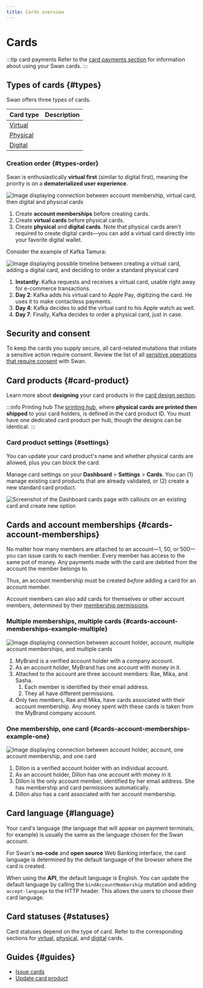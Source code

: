 ```yaml
---
title: Cards overview
---
```


# Cards


<CardsOverview />

:::tip card payments
Refer to the [card payments section](../payments/cards/index.mdx) for information about using your Swan cards.
:::

## Types of cards {#types}




Swan offers three types of cards.

| Card type | Description |
| --- | --- |
| [Virtual](./virtual/index.mdx) | <VirtualCardsDefinition /> |
| [Physical](./physical/index.mdx) | <PhysicalCardsDefinition /> |
| [Digital](./digital/index.mdx) | <DigitalCardsDefinition /> |

### Creation order {#types-order}

Swan is enthusiastically **virtual first** (similar to digital first), meaning the priority is on a **dematerialized user experience**.

![Image displaying connection between account membership, virtual card, then digital and physical cards](../../images/topics/cards/cards-types.png)

1. Create **account memberships** before creating cards.
1. Create **virtual cards** before physical cards.
1. Create **physical** and **digital cards**. Note that physical cards aren't required to create digital cards—you can add a virtual card directly into your favorite digital wallet.

Consider the example of Kafka Tamura:

![Image displaying possible timeline between creating a virtual card, adding a digital card, and deciding to order a standard physical card](../../images/topics/cards/cards-timeline.png)

1. **Instantly**: Kafka requests and receives a virtual card, usable right away for e-commerce transactions.
1. **Day 2**: Kafka adds his virtual card to Apple Pay, digitizing the card. He uses it to make contactless payments.
1. **Day 4**: Kafka decides to add the virtual card to his Apple watch as well.
1. **Day 7**: Finally, Kafka decides to order a physical card, just in case.

## Security and consent

To keep the cards you supply secure, all card-related mutations that initiate a sensitive action require consent.
Review the list of all [sensitive operations that require consent](../users/consent/index.mdx#sensitive) with Swan.

## Card products {#card-product}


<CardProductExplanation />

Learn more about **designing** your card products in the [card design section](./design/index.mdx).

:::info Printing hub
The [printing hub](./physical/index.mdx#hubs), where **physical cards are printed then shipped** to your card holders, is defined in the card product ID.
You must have one dedicated card product per hub, though the designs can be identical.
:::

### Card product settings {#settings}

You can update your card product's name and whether physical cards are allowed, plus you can block the card.

Manage card settings on your **Dashboard** > **Settings** > **Cards**.
You can (1) manage existing card products that are already validated, or (2) create a new standard card product.

![Screenshot of the Dashboard cards page with callouts on an existing card and create new option](../../images/topics/cards/cards-dashboard-settings.png)

## Cards and account memberships {#cards-account-memberships}

No matter how many members are attached to an account—1, 50, or 500—you can issue cards to each member.
Every member has access to the same pot of money.
Any payments made with the card are debited from the account the member belongs to.

Thus, an account membership must be created *before* adding a card for an account member.

Account members can also add cards for themselves or other account members, determined by their [membership permissions](../accounts/memberships/index.mdx#permissions-cards).

### Multiple memberships, multiple cards {#cards-account-memberships-example-multiple}

![Image displaying connection between account holder, account, multiple account memberships, and multiple cards](../../images/topics/cards/cards-flow-multiple.png)

1. MyBrand is a verified account holder with a company account.
1. As an account holder, MyBrand has one account with money in it.
1. Attached to the account are three account members: Rae, Mika, and Sasha.
    1. Each member is identified by their email address.
    1. They all have different permissions.
1. Only two members, Rae and Mika, have cards associated with their account membership. Any money spent with these cards is taken from the MyBrand company account.

### One membership, one card {#cards-account-memberships-example-one}

![Image displaying connection between account holder, account, one account membership, and one card](../../images/topics/cards/cards-flow-single.png)

1. Dillon is a verified account holder with an individual account.
1. As an account holder, Dillon has one account with money in it.
1. Dillon is the only account member, identified by her email address. She has membership and card permissions automatically.
1. Dillon also has a card associated with her account membership.

## Card language {#language}

Your card's language (the language that will appear on payment terminals, for example) is usually the same as the language chosen for the Swan account.

For Swan's **no-code** and **open source** Web Banking interface, the card language is determined by the default language of the browser where the card is created.

When using the **API**, the default language is English.
You can update the default language by calling the `bindAccountMembership` mutation and adding `accept-language` to the HTTP header.
This allows the users to choose their card language.

## Card statuses {#statuses}

Card statuses depend on the type of card.
Refer to the corresponding sections for [virtual](./virtual/index.mdx#statuses), [physical](./physical/index.mdx#statuses), and [digital](./digital/index.mdx#statuses) cards.

## Guides {#guides}

- [Issue cards](./overview/guide-issue.mdx)
- [Update card product](./overview/guide-update.mdx)
